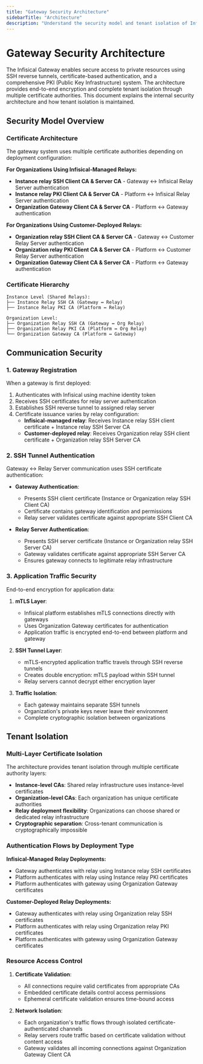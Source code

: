 ```yaml
---
title: "Gateway Security Architecture"
sidebarTitle: "Architecture"
description: "Understand the security model and tenant isolation of Infisical's Gateway"
---
```


# Gateway Security Architecture

The Infisical Gateway enables secure access to private resources using SSH reverse tunnels, certificate-based authentication, and a comprehensive PKI (Public Key Infrastructure) system. The architecture provides end-to-end encryption and complete tenant isolation through multiple certificate authorities.
This document explains the internal security architecture and how tenant isolation is maintained.

## Security Model Overview

### Certificate Architecture

The gateway system uses multiple certificate authorities depending on deployment configuration:

**For Organizations Using Infisical-Managed Relays:**

- **Instance relay SSH Client CA & Server CA** - Gateway ↔ Infisical Relay Server authentication
- **Instance relay PKI Client CA & Server CA** - Platform ↔ Infisical Relay Server authentication
- **Organization Gateway Client CA & Server CA** - Platform ↔ Gateway authentication

**For Organizations Using Customer-Deployed Relays:**

- **Organization relay SSH Client CA & Server CA** - Gateway ↔ Customer Relay Server authentication
- **Organization relay PKI Client CA & Server CA** - Platform ↔ Customer Relay Server authentication
- **Organization Gateway Client CA & Server CA** - Platform ↔ Gateway authentication

### Certificate Hierarchy

```
Instance Level (Shared Relays):
├── Instance Relay SSH CA (Gateway ↔ Relay)
├── Instance Relay PKI CA (Platform ↔ Relay)

Organization Level:
├── Organization Relay SSH CA (Gateway ↔ Org Relay)
├── Organization Relay PKI CA (Platform ↔ Org Relay)
└── Organization Gateway CA (Platform ↔ Gateway)
```

## Communication Security

### 1. Gateway Registration

When a gateway is first deployed:

1. Authenticates with Infisical using machine identity token
2. Receives SSH certificates for relay server authentication
3. Establishes SSH reverse tunnel to assigned relay server
4. Certificate issuance varies by relay configuration:
   - **Infisical-managed relay**: Receives Instance relay SSH client certificate + Instance relay SSH Server CA
   - **Customer-deployed relay**: Receives Organization relay SSH client certificate + Organization relay SSH Server CA

### 2. SSH Tunnel Authentication

Gateway ↔ Relay Server communication uses SSH certificate authentication:

- **Gateway Authentication**:

  - Presents SSH client certificate (Instance or Organization relay SSH Client CA)
  - Certificate contains gateway identification and permissions
  - Relay server validates certificate against appropriate SSH Client CA

- **Relay Server Authentication**:
  - Presents SSH server certificate (Instance or Organization relay SSH Server CA)
  - Gateway validates certificate against appropriate SSH Server CA
  - Ensures gateway connects to legitimate relay infrastructure

### 3. Application Traffic Security

End-to-end encryption for application data:

1. **mTLS Layer**:

   - Infisical platform establishes mTLS connections directly with gateways
   - Uses Organization Gateway certificates for authentication
   - Application traffic is encrypted end-to-end between platform and gateway

2. **SSH Tunnel Layer**:

   - mTLS-encrypted application traffic travels through SSH reverse tunnels
   - Creates double encryption: mTLS payload within SSH tunnel
   - Relay servers cannot decrypt either encryption layer

3. **Traffic Isolation**:
   - Each gateway maintains separate SSH tunnels
   - Organization's private keys never leave their environment
   - Complete cryptographic isolation between organizations

## Tenant Isolation

### Multi-Layer Certificate Isolation

The architecture provides tenant isolation through multiple certificate authority layers:

- **Instance-level CAs**: Shared relay infrastructure uses instance-level certificates
- **Organization-level CAs**: Each organization has unique certificate authorities
- **Relay deployment flexibility**: Organizations can choose shared or dedicated relay infrastructure
- **Cryptographic separation**: Cross-tenant communication is cryptographically impossible

### Authentication Flows by Deployment Type

**Infisical-Managed Relay Deployments:**

- Gateway authenticates with relay using Instance relay SSH certificates
- Platform authenticates with relay using Instance relay PKI certificates
- Platform authenticates with gateway using Organization Gateway certificates

**Customer-Deployed Relay Deployments:**

- Gateway authenticates with relay using Organization relay SSH certificates
- Platform authenticates with relay using Organization relay PKI certificates
- Platform authenticates with gateway using Organization Gateway certificates

### Resource Access Control

1. **Certificate Validation**:

   - All connections require valid certificates from appropriate CAs
   - Embedded certificate details control access permissions
   - Ephemeral certificate validation ensures time-bound access

2. **Network Isolation**:

   - Each organization's traffic flows through isolated certificate-authenticated channels
   - Relay servers route traffic based on certificate validation without content access
   - Gateway validates all incoming connections against Organization Gateway Client CA
